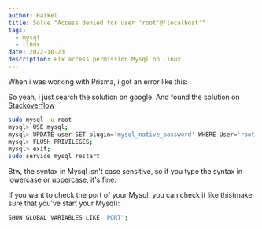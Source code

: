 ```yaml
---
author: Haikel
title: Solve "Access denied for user 'root'@'localhost'"
tags:
  - mysql
  - linux
date: 2022-10-23
description: Fix access permission Mysql on Linux
---
```


When i was working with Prisma, i got an error like this:

<LazyLoadImage
  src="blog/access-denied-mysql/access-denied-mysql.png?ik-sdk-version=javascript-1.4.3&updatedAt=1669161184004"
  alt="access denied mysql"
/>

So yeah, i just search the solution on google. And found the solution on [Stackoverflow](https://stackoverflow.com/questions/39281594/error-1698-28000-access-denied-for-user-rootlocalhost)

```bash
sudo mysql -u root
mysql> USE mysql;
mysql> UPDATE user SET plugin='mysql_native_password' WHERE User='root';
mysql> FLUSH PRIVILEGES;
mysql> exit;
sudo service mysql restart
```

<LazyLoadImage
  src="blog/access-denied-mysql/access-denied-solution.png?ik-sdk-version=javascript-1.4.3&updatedAt=1669161184014"
  alt="solution"
/>

Btw, the syntax in Mysql isn't case sensitive, so if you type the syntax in lowercase or uppercase, it's fine.

If you want to check the port of your Mysql, you can check it like this(make sure that you've start your Mysql):

```bash
SHOW GLOBAL VARIABLES LIKE 'PORT';
```

<LazyLoadImage
  src="blog/access-denied-mysql/Screenshot-2022-10-23-33-535x239.png?ik-sdk-version=javascript-1.4.3&updatedAt=1669157528338"
  alt="check mysql port"
/>
